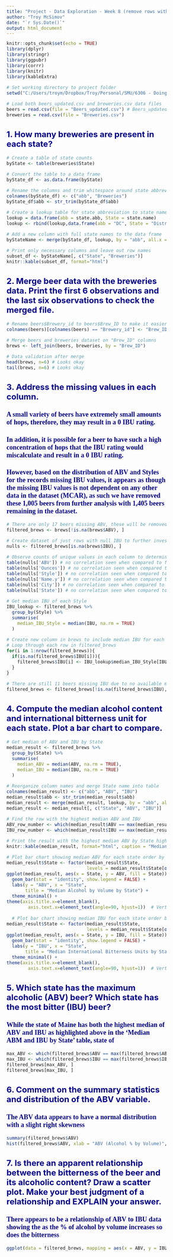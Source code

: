 ```yaml
---
title: "Project - Data Exploration - Week 8 (remove rows with missing data)"
author: "Troy McSimov"
date: "`r Sys.Date()`"
output: html_document
---
```


<style type="text/css">
body{ /* Normal  */ font-size: 12px; }
td {  /* Table  */ font-size: 8px; }
h1.title {font-size: 38px; color: DarkRed; }
h1 { /* Header 1 */ font-size: 28px; color: DarkBlue; }
h2 { /* Header 2 */ font-size: 22px; color: DarkBlue; }
h3 { /* Header 3 */ font-size: 18px; font-family: "Times New Roman", Times, serif; color: DarkBlue; }
code.r{ /* Code block */ font-size: 12px; }
pre { /* Code block - determines code spacing between lines */ font-size: 14px; }
</style>

```r
knitr::opts_chunk$set(echo = TRUE)
library(dplyr)
library(stringr)
library(ggpubr)
library(corrr)
library(knitr)
library(kableExtra)

# Set working directory to project folder
setwd("C:/Users/troym/Dropbox/Troy/Personal/SMU/6306 - Doing Data Science/_GitHub/troymcsimov/6306/Case Study 1/data/")

# Load both beers_updated.csv and breweries.csv data files
beers = read.csv(file = "Beers_updated.csv") # Beers_updated.csv is an update from Beers.csv with some of the missing ABVs populated and known styles with to no IBU
breweries = read.csv(file = "Breweries.csv")
```

## 1.	How many breweries are present in each state?

```r

# Create a table of state counts
byState <- table(breweries$State)

# Convert the table to a data frame
byState_df <- as.data.frame(byState)

# Rename the columns and trim whitespace around state abbreviations
colnames(byState_df) <- c("abb", "Breweries")
byState_df$abb <- str_trim(byState_df$abb)

# Create a lookup table for state abbreviation to state name (and add DC as District of Columbia)
lookup = data.frame(abb = state.abb, State = state.name)
lookup <- rbind(lookup,data.frame(abb = "DC", State = "District of Columbia"))

# Add a new column with full state names to the data frame
byStateName <- merge(byState_df, lookup, by = "abb", all.x = TRUE)

# Print only necessary columns and leave out row names
subset_df <- byStateName[, c("State", "Breweries")]
knitr::kable(subset_df, format="html")

```

## 2.	Merge beer data with the breweries data. Print the first 6 observations and the last six observations to check the merged file. 

```r
# Rename beers$Brewery_id to beers$Brew_ID to make it easier to merge with brewery dataset
colnames(beers)[colnames(beers) == "Brewery_id"] <- "Brew_ID"

# Merge beers and breweries dataset on "Brew_ID" columns
brews <- left_join(beers, breweries, by = "Brew_ID")

# Data validation after merge
head(brews, n=6) # Looks okay
tail(brews, n=6) # Looks okay
```

## 3.	Address the missing values in each column.

### A small variety of beers have extremely small amounts of hops, therefore, they may result in a 0 IBU rating.

### In addition, it is possible for a beer to have such a high concentration of hops that the IBU rating would miscalculate and result in a 0 IBU rating.

### However, based on the distribution of ABV and Styles for the records missing IBU values, it appears as though the missing IBU values is not dependent on any other data in the dataset (MCAR), as such we have removed these 1,005 beers from further analysis with 1,405 beers remaining in the dataset.

```r
# There are only 17 beers missing ABV, these will be removed given the small amount
filtered_brews <- brews[!is.na(brews$ABV), ]

# Create dataset of just rows with null IBU to further investigate in correlation in these missing values
nulls <- filtered_brews[is.na(brews$IBU), ]

# Observe counts of unique values in each column to determine if any correlation might be identified of the 969 rows missing IBUs
table(nulls['ABV']) # no correlation seen when compared to full dataset
table(nulls['Ounces']) # no correlation seen when compared to full dataset
table(nulls['Style']) # no correlation seen when compared to full dataset
table(nulls['Name.y']) # no correlation seen when compared to full dataset
table(nulls['City']) # no correlation seen when compared to full dataset
table(nulls['State']) # no correlation seen when compared to full dataset

# Get median IBU of each Style
IBU_lookup <- filtered_brews %>%
  group_by(Style) %>%
  summarise(
    median_IBU_Style = median(IBU, na.rm = TRUE)
  )

# Create new column in brews to include median IBU for each style
# Loop through each row in filtered_brews
for(i in 1:nrow(filtered_brews)){
  if(is.na(filtered_brews$IBU[i])){
    filtered_brews$IBU[i] <- IBU_lookup$median_IBU_Style[IBU_lookup$Style == filtered_brews$Style[i]]
  }
}

# There are still 11 beers missing IBU due to no available median value for their particular class, these will be removed
filtered_brews <- filtered_brews[!is.na(filtered_brews$IBU), ]

```

## 4.	Compute the median alcohol content and international bitterness unit for each state. Plot a bar chart to compare.

``` r
# Get median of ABV and IBU by State
median_result <- filtered_brews %>%
  group_by(State) %>%
  summarise(
    median_ABV = median(ABV, na.rm = TRUE),
    median_IBU = median(IBU, na.rm = TRUE)
  )

# Reorganize column names and merge State name into table
colnames(median_result) <- c("abb", "ABV", "IBU")
median_result$abb <- str_trim(median_result$abb)
median_result <- merge(median_result, lookup, by = "abb", all.x = TRUE)
median_result <- median_result[, c("State", "ABV", "IBU")]

# Find the row with the highest median ABV and IBU
ABV_row_number <- which(median_result$ABV == max(median_result$ABV))
IBU_row_number <- which(median_result$IBU == max(median_result$IBU))

# Print the result with the highest median ABV by State highlighted in yellow and the highest median IBU by State hightlighted in pink
knitr::kable(median_result, format="html", caption = "Median ABV and IBU by State") %>% kable_styling(full_width = FALSE, position = "center", latex_options = "scale_down") %>% row_spec(ABV_row_number, background = "yellow") %>% row_spec(IBU_row_number, background = "pink")

# Plot bar chart showing median ABV for each state order by ABV desc
median_result$State <- factor(median_result$State, 
                              levels = median_result$State[order(median_result$ABV, decreasing = TRUE)])
ggplot(median_result, aes(x = State, y = ABV, fill = State)) +
  geom_bar(stat = "identity", show.legend = FALSE) +
  labs(y = "ABV", x = "State",
       title = "Median Alcohol by Volume by State") +
  theme_minimal() +
theme(axis.title.x=element_blank(),
        axis.text.x=element_text(angle=90, hjust=1))  # Vertical x-axis labels
  
  # Plot bar chart showing median IBU for each state order by IBU desc
median_result$State <- factor(median_result$State, 
                              levels = median_result$State[order(median_result$IBU, decreasing = TRUE)])
ggplot(median_result, aes(x = State, y = IBU, fill = State)) +
  geom_bar(stat = "identity", show.legend = FALSE) +
  labs(y = "IBU", x = "State",
       title = "Median International Bitterness Units by State") +
  theme_minimal() +
theme(axis.title.x=element_blank(),
        axis.text.x=element_text(angle=90, hjust=1))  # Vertical x-axis labels

```

## 5.	Which state has the maximum alcoholic (ABV) beer? Which state has the most bitter (IBU) beer?

### While the state of Maine has both the highest median of ABV and IBU as highlighted above in the 'Median ABM and IBU by State' table, state of 

```r
max_ABV <- which(filtered_brews$ABV == max(filtered_brews$ABV))
max_IBU <- which(filtered_brews$IBU == max(filtered_brews$IBU))
filtered_brews[max_ABV, ]
filtered_brews[max_IBU, ]
```

## 6.	Comment on the summary statistics and distribution of the ABV variable.

### The ABV data appears to have a normal distribution with a slight right skewness

```r
summary(filtered_brews$ABV)
hist(filtered_brews$ABV, xlab = "ABV (Alcohol % by Volume)", main = "Histogram of ABV")
```

## 7.	Is there an apparent relationship between the bitterness of the beer and its alcoholic content? Draw a scatter plot.  Make your best judgment of a relationship and EXPLAIN your answer.

### There appears to be a relationship of ABV to IBU data showing the as the % of alcohol by volume increases so does the bitterness

```r
ggplot(data = filtered_brews, mapping = aes(x = ABV, y = IBU)) + geom_jitter() + theme_pubclean() + xlab("ABV") + ylab ("IBU") + ggtitle ("Distribution of ABV by IBU")
```

